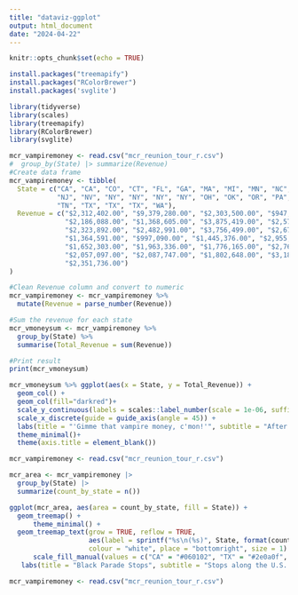 ```yaml
---
title: "dataviz-ggplot"
output: html_document
date: "2024-04-22"
---
```


```r
knitr::opts_chunk$set(echo = TRUE)
```

```r
install.packages("treemapify")
install.packages("RColorBrewer")
install.packages('svglite')
```

```r
library(tidyverse)
library(scales)
library(treemapify)
library(RColorBrewer)
library(svglite)
```

```r
mcr_vampiremoney <- read.csv("mcr_reunion_tour_r.csv")
#  group_by(State) |> summarize(Revenue)
#Create data frame
mcr_vampiremoney <- tibble(
  State = c("CA", "CA", "CO", "CT", "FL", "GA", "MA", "MI", "MN", "NC", 
            "NJ", "NV", "NY", "NY", "NY", "NY", "OH", "OK", "OR", "PA", 
            "TN", "TX", "TX", "TX", "WA"),
  Revenue = c("$2,312,402.00", "$9,379,280.00", "$2,303,500.00", "$947,219.00", 
              "$2,186,088.00", "$1,368,605.00", "$3,875,419.00", "$2,570,993.00", 
              "$2,323,892.00", "$2,482,991.00", "$3,756,499.00", "$2,671,341.00", 
              "$1,364,591.00", "$997,090.00", "$1,445,376.00", "$2,955,027.00", 
              "$1,652,303.00", "$1,963,336.00", "$1,776,165.00", "$2,769,425.00", 
              "$2,057,097.00", "$2,087,747.00", "$1,802,648.00", "$3,184,604.00", 
              "$2,351,736.00")
)

#Clean Revenue column and convert to numeric
mcr_vampiremoney <- mcr_vampiremoney %>%
  mutate(Revenue = parse_number(Revenue))

#Sum the revenue for each state
mcr_vmoneysum <- mcr_vampiremoney %>%
  group_by(State) %>%
  summarise(Total_Revenue = sum(Revenue))

#Print result
print(mcr_vmoneysum)

```


```r
mcr_vmoneysum %>% ggplot(aes(x = State, y = Total_Revenue)) +
  geom_col() +
  geom_col(fill="darkred")+
  scale_y_continuous(labels = scales::label_number(scale = 1e-06, suffix = "M")) +
  scale_x_discrete(guide = guide_axis(angle = 45)) + 
  labs(title = "'Gimme that vampire money, c'mon!'", subtitle = "After a six-year hiatus, My Chemical Romance's U.S. leg of their 2022 reunion tour \ncollected over $60 million in ticket sales.Here's the breakdown of gross revenue by state.", caption = "Source: Touring Data \n by April Quevedo")+
  theme_minimal()+
  theme(axis.title = element_blank())

```

```r
mcr_vampiremoney <- read.csv("mcr_reunion_tour_r.csv")

mcr_area <- mcr_vampiremoney |>
  group_by(State) |>
  summarize(count_by_state = n())
```

```r
ggplot(mcr_area, aes(area = count_by_state, fill = State)) +
  geom_treemap() +
      theme_minimal() +
  geom_treemap_text(grow = TRUE, reflow = TRUE,
                    aes(label = sprintf("%s\n(%s)", State, format(count_by_state, big.mark = ","))),
                    colour = "white", place = "bottomright", size = 1) +
      scale_fill_manual(values = c("CA" = "#060102", "TX" = "#2e0a0f", "NY" = "#861d2c", "FL" = "#491018", "CO" = "#5d141f", "CT" = "#711825", "GA" = "#861d2c", "MA" = "#9a2133", "MI" = "#ae2539", "MN" = "#c22a40", "NC" = "#d23249", "NJ" = "#d6465b", "NV" = "#d95467", "OH" = "#df6e7f", "OK" = "#e48291", "OR" = "#eba4ae", "PA" = "#efb8c0", "TN" = "#f4ccd2", "WA" = "#f6dade" )) +
   labs(title = "Black Parade Stops", subtitle = "Stops along the U.S. leg of the MCR Reunion tour", caption = "Source: Touring Data \n by April Quevedo", color = "State")
```

```r
mcr_vampiremoney <- read.csv("mcr_reunion_tour_r.csv")
```

```r

```


